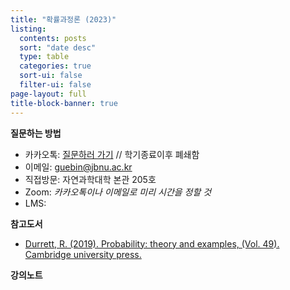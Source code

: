 ```yaml
---
title: "확률과정론 (2023)"
listing:
  contents: posts
  sort: "date desc"
  type: table
  categories: true
  sort-ui: false
  filter-ui: false
page-layout: full
title-block-banner: true
---
```


**질문하는 방법**

- 카카오톡: [질문하러 가기](http://pf.kakao.com/_rxoxaDxj/chat) // 학기종료이후 폐쇄함
- 이메일: <guebin@jbnu.ac.kr>
- 직접방문: 자연과학대학 본관 205호 
- Zoom: *카카오톡이나 이메일로 미리 시간을 정할 것*
- LMS: 

**참고도서**

- [Durrett, R. (2019). Probability: theory and examples,  (Vol. 49). Cambridge university press.](https://services.math.duke.edu/~rtd/PTE/PTE5_011119.pdf)


**강의노트** 